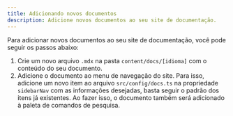 ```yaml
---
title: Adicionando novos documentos
description: Adicione novos documentos ao seu site de documentação.
---
```


Para adicionar novos documentos ao seu site de documentação, você pode seguir os passos abaixo:

1. Crie um novo arquivo `.mdx` na pasta `content/docs/[idioma]` com o conteúdo do seu documento.
2. Adicione o documento ao menu de navegação do site.
    Para isso, adicione um novo item ao arquivo `src/config/docs.ts` na propriedade `sidebarNav` com as informações desejadas, basta seguir o padrão dos itens já existentes. Ao fazer isso, o documento também será adicionado à paleta de comandos de pesquisa.

